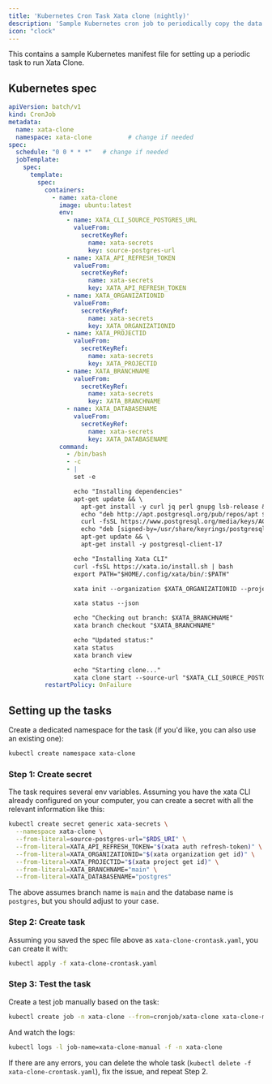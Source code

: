 ```yaml
---
title: 'Kubernetes Cron Task Xata clone (nightly)'
description: 'Sample Kubernetes cron job to periodically copy the data from production to your staging system.'
icon: "clock"
---
```


This contains a sample Kubernetes manifest file for setting up a periodic task to run Xata Clone.

## Kubernetes spec



```yaml
apiVersion: batch/v1
kind: CronJob
metadata:
  name: xata-clone
  namespace: xata-clone          # change if needed
spec:
  schedule: "0 0 * * *"   # change if needed
  jobTemplate:
    spec:
      template:
        spec:
          containers:
            - name: xata-clone
              image: ubuntu:latest
              env:
                - name: XATA_CLI_SOURCE_POSTGRES_URL
                  valueFrom:
                    secretKeyRef:
                      name: xata-secrets
                      key: source-postgres-url
                - name: XATA_API_REFRESH_TOKEN
                  valueFrom:
                    secretKeyRef:
                      name: xata-secrets
                      key: XATA_API_REFRESH_TOKEN
                - name: XATA_ORGANIZATIONID
                  valueFrom:
                    secretKeyRef:
                      name: xata-secrets
                      key: XATA_ORGANIZATIONID
                - name: XATA_PROJECTID
                  valueFrom:
                    secretKeyRef:
                      name: xata-secrets
                      key: XATA_PROJECTID
                - name: XATA_BRANCHNAME
                  valueFrom:
                    secretKeyRef:
                      name: xata-secrets
                      key: XATA_BRANCHNAME
                - name: XATA_DATABASENAME
                  valueFrom:
                    secretKeyRef:
                      name: xata-secrets
                      key: XATA_DATABASENAME
              command:
                - /bin/bash
                - -c
                - |
                  set -e

                  echo "Installing dependencies"
                  apt-get update && \
                    apt-get install -y curl jq perl gnupg lsb-release && \
                    echo "deb http://apt.postgresql.org/pub/repos/apt $(lsb_release -cs)-pgdg main" > /etc/apt/sources.list.d/pgdg.list && \
                    curl -fsSL https://www.postgresql.org/media/keys/ACCC4CF8.asc | gpg --dearmor -o /usr/share/keyrings/postgresql.gpg && \
                    echo "deb [signed-by=/usr/share/keyrings/postgresql.gpg] http://apt.postgresql.org/pub/repos/apt $(lsb_release -cs)-pgdg main" > /etc/apt/sources.list.d/pgdg.list && \
                    apt-get update && \
                    apt-get install -y postgresql-client-17

                  echo "Installing Xata CLI"
                  curl -fsSL https://xata.io/install.sh | bash
                  export PATH="$HOME/.config/xata/bin/:$PATH"

                  xata init --organization $XATA_ORGANIZATIONID --project $XATA_PROJECTID --database $XATA_DATABASENAME

                  xata status --json

                  echo "Checking out branch: $XATA_BRANCHNAME"
                  xata branch checkout "$XATA_BRANCHNAME"

                  echo "Updated status:"
                  xata status
                  xata branch view

                  echo "Starting clone..."
                  xata clone start --source-url "$XATA_CLI_SOURCE_POSTGRES_URL" --validation-mode=relaxed
          restartPolicy: OnFailure
```

## Setting up the tasks

Create a dedicated namespace for the task (if you'd like, you can also use an existing one):

```sh
kubectl create namespace xata-clone
```


### Step 1: Create secret

The task requires several env variables. Assuming you have the xata CLI already configured on your computer, you can create a secret with all the relevant information like this:


```sh
kubectl create secret generic xata-secrets \
  --namespace xata-clone \
  --from-literal=source-postgres-url="$RDS_URI" \
  --from-literal=XATA_API_REFRESH_TOKEN="$(xata auth refresh-token)" \
  --from-literal=XATA_ORGANIZATIONID="$(xata organization get id)" \
  --from-literal=XATA_PROJECTID="$(xata project get id)" \
  --from-literal=XATA_BRANCHNAME="main" \
  --from-literal=XATA_DATABASENAME="postgres"
```

The above assumes branch name is `main` and the database name is `postgres`, but you should adjust to your case.

### Step 2: Create task

Assuming you saved the spec file above as `xata-clone-crontask.yaml`, you can create it with:

```sh
kubectl apply -f xata-clone-crontask.yaml
```

### Step 3: Test the task

Create a test job manually based on the task:

```sh
kubectl create job -n xata-clone --from=cronjob/xata-clone xata-clone-manual
```

And watch the logs:

```sh
kubectl logs -l job-name=xata-clone-manual -f -n xata-clone
```

If there are any errors, you can delete the whole task (`kubectl delete -f xata-clone-crontask.yaml`), fix the issue, and repeat Step 2.
